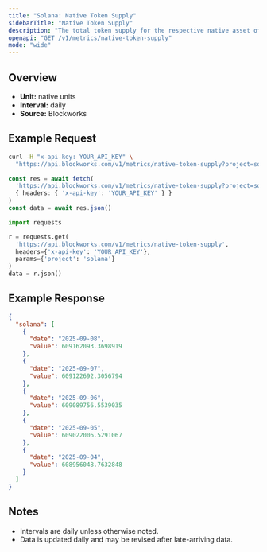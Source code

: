```yaml
---
title: "Solana: Native Token Supply"
sidebarTitle: "Native Token Supply"
description: "The total token supply for the respective native asset of that chain. Inclusive of all locked tokens."
openapi: "GET /v1/metrics/native-token-supply"
mode: "wide"
---
```


## Overview

- **Unit:** native units
- **Interval:** daily
- **Source:** Blockworks

## Example Request

<CodeGroup>

```bash cURL
curl -H "x-api-key: YOUR_API_KEY" \
  "https://api.blockworks.com/v1/metrics/native-token-supply?project=solana"
```

```typescript TypeScript
const res = await fetch(
  'https://api.blockworks.com/v1/metrics/native-token-supply?project=solana',
  { headers: { 'x-api-key': 'YOUR_API_KEY' } }
)
const data = await res.json()
```

```python Python
import requests

r = requests.get(
  'https://api.blockworks.com/v1/metrics/native-token-supply',
  headers={'x-api-key': 'YOUR_API_KEY'},
  params={'project': 'solana'}
)
data = r.json()
```

</CodeGroup>

## Example Response

```json
{
  "solana": [
    {
      "date": "2025-09-08",
      "value": 609162093.3698919
    },
    {
      "date": "2025-09-07",
      "value": 609122692.3056794
    },
    {
      "date": "2025-09-06",
      "value": 609089756.5539035
    },
    {
      "date": "2025-09-05",
      "value": 609022006.5291067
    },
    {
      "date": "2025-09-04",
      "value": 608956048.7632848
    }
  ]
}
```

## Notes
- Intervals are daily unless otherwise noted.
- Data is updated daily and may be revised after late-arriving data.
